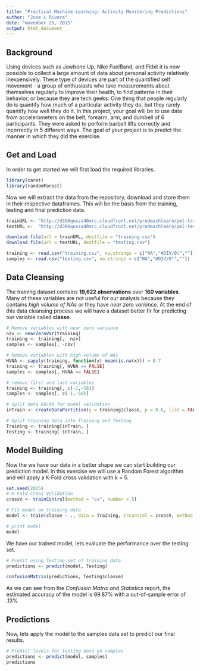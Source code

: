 ```yaml
---
title: "Practical Machine Learning: Activity Monitoring Predictions"
author: "Jose L Rivera"
date: "November 25, 2015"
output: html_document
---
```


## Background
Using devices such as Jawbone Up, Nike FuelBand, and Fitbit it is now possible to collect a large amount of data about personal activity relatively inexpensively. These type of devices are part of the quantified self movement - a group of enthusiasts who take measurements about themselves regularly to improve their health, to find patterns in their behavior, or because they are tech geeks. One thing that people regularly do is quantify how much of a particular activity they do, but they rarely quantify how well they do it. In this project, your goal will be to use data from accelerometers on the belt, forearm, arm, and dumbell of 6 participants. They were asked to perform barbell lifts correctly and incorrectly in 5 different ways. The goal of your project is to predict the manner in which they did the exercise.

## Get and Load
In order to get started we will first load the required libraries.

```r
library(caret)
library(randomForest)
```

Now we will extract the data from the repository, download and store them in their respective dataframes. This will be the basis from the training, testing and final prediction data.

```r
trainURL <- "http://d396qusza40orc.cloudfront.net/predmachlearn/pml-training.csv"
testURL <-  "http://d396qusza40orc.cloudfront.net/predmachlearn/pml-testing.csv"

download.file(url = trainURL, destfile = "training.csv")
download.file(url = testURL, destfile = "testing.csv")

training <- read.csv("training.csv", na.strings = c("NA","#DIV/0!",""))
samples <- read.csv("testing.csv", na.strings = c("NA","#DIV/0!",""))
```

## Data Cleansing
The training dataset contains **19,622 observations** over **160 variables**. Many of these variables are not useful for our analysis because they contains *high volume of NAs* or they have *near zero variance*. At the end of this data cleansing process we will have a dataset better fir for predicting our variable called **classe**.

```r
# Remove variables with near zero variance
nzv <- nearZeroVar(training)
training <- training[, -nzv]
samples <- samples[, -nzv]

# Remove variables with high volume of NAs
HVNA <- sapply(training, function(x) mean(is.na(x))) > 0.7
training <- training[, HVNA == FALSE]
samples <- samples[, HVNA == FALSE]

# remove first and last variables
training <- training[, c(-1,-58)]
samples <- samples[, c(-1,-58)]

# Split data 60/40 for model validation
inTrain <- createDataPartition(y = training$classe, p = 0.6, list = FALSE)

# Split training data into Training and Testing
Training <- training[inTrain, ]
Testing <- training[-inTrain, ]
```

## Model Building
Now the we have our data in a better shape we can start building our prediction model. In this exercise we will use a Random Forest algorithm and will apply a K-Fold cross validation with k = 5.

```r
set.seed(2015)
# K-Fold Cross Validation
crossV <- trainControl(method = "cv", number = 5)

# Fit model on Training data
model <- train(classe ~ ., data = Training, trControl = crossV, method = "rf")

# print model
model
```

We have our trained model, lets evaluate the performance over the testing set.

```r
# Predit using Testing set of training data
predictions <- predict(model, Testing)

confusionMatrix(predictions, Testing$classe)
```

As we can see from the *Confusion Matrix and Statistics* report, the estimated accuracy of the model is 99.87% with a out-of-sample error of .13% 

## Predictions
Now, lets apply the model to the samples data set to predict our final results.

```r
# Predict levels for testing data on samples
predictions <- predict(model, samples)
predictions

```
